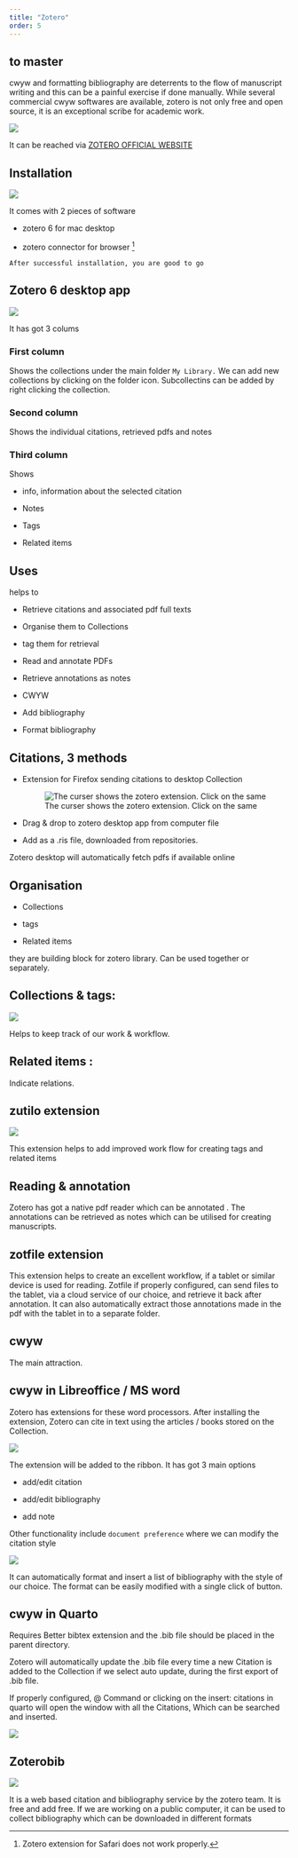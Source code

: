 ```yaml
---
title: "Zotero"
order: 5
---
```


## to master

::: callout-note
cwyw and formatting bibliography are deterrents to the flow of manuscript writing and this can be a painful exercise if done manually. While several commercial cwyw softwares are available, zotero is not only free and open source, it is an exceptional scribe for academic work.
:::

![](images/zotero1.png)

It can be reached via [ZOTERO OFFICIAL WEBSITE](https://www.zotero.org)

## Installation

![](images/zotero2.png)

It comes with 2 pieces of software

-   zotero 6 for mac desktop

-   zotero connector for browser [^1]

[^1]: Zotero extension for Safari does not work properly.

`After successful installation, you are good to go`

## Zotero 6 desktop app

![](images/zotero4.png)

It has got 3 colums

### First column

Shows the collections under the main folder `My Library.` We can add new collections by clicking on the folder icon. Subcollectins can be added by right clicking the collection.

### Second column

Shows the individual citations, retrieved pdfs and notes

### Third column

Shows

-   info, information about the selected citation

-   Notes

-   Tags

-   Related items

## Uses

helps to

-   Retrieve citations and associated pdf full texts

-   Organise them to Collections

-   tag them for retrieval

-   Read and annotate PDFs

-   Retrieve annotations as notes

-   CWYW

-   Add bibliography

-   Format bibliography

## Citations, 3 methods

-   Extension for Firefox sending citations to desktop Collection

    ![The curser shows the zotero extension. Click on the same](images/zotero3.png)

-   Drag & drop to zotero desktop app from computer file

-   Add as a .ris file, downloaded from repositories.

Zotero desktop will automatically fetch pdfs if available online

## Organisation

-   Collections

-   tags

-   Related items

they are building block for zotero library. Can be used together or separately.

## Collections & tags:

![](images/zotero4.png)

Helps to keep track of our work & workflow.

## Related items :

Indicate relations.

## zutilo extension

![](images/zotero5.png)

This extension helps to add improved work flow for creating tags and related items

## Reading & annotation

Zotero has got a native pdf reader which can be annotated . The annotations can be retrieved as notes which can be utilised for creating manuscripts.

## zotfile extension

This extension helps to create an excellent workflow, if a tablet or similar device is used for reading. Zotfile if properly configured, can send files to the tablet, via a cloud service of our choice, and retrieve it back after annotation. It can also automatically extract those annotations made in the pdf with the tablet in to a separate folder. 

## cwyw

The main attraction.

## cwyw in Libreoffice / MS word

Zotero has extensions for these word processors. After installing the extension, Zotero can cite in text using the articles / books stored on the Collection.

![](images/zotero6.png)

The extension will be added to the ribbon. It has got 3 main options

-   add/edit citation

-   add/edit bibliography

-   add note

Other functionality include `document preference` where we can modify the citation style

![](images/zotero%207.png)

It can automatically format and insert a list of bibliography with the style of our choice. The format can be easily modified with a single click of button.

## cwyw in Quarto

Requires Better bibtex extension and the .bib file should be placed in the parent directory.

Zotero will automatically update the .bib file every time a new Citation is added to the Collection if we select auto update, during the first export of .bib file.

If properly configured, \@ Command or clicking on the insert: citations in quarto will open the window with all the Citations, Which can be searched and inserted.

![](images/zotero8.png)

## Zoterobib

![](images/zotero9.png)

It is a web based citation and bibliography service by the zotero team. It is free and add free. If we are working on a public computer, it can be used to collect bibliography which can be downloaded in different formats
